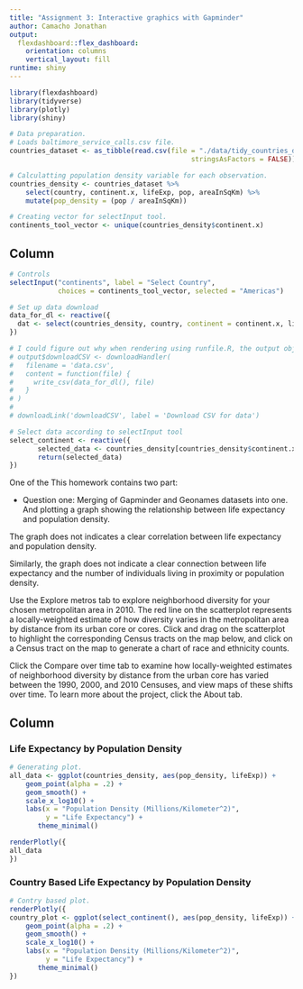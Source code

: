 ```yaml
---
title: "Assignment 3: Interactive graphics with Gapminder"
author: Camacho Jonathan
output: 
  flexdashboard::flex_dashboard:
    orientation: columns
    vertical_layout: fill
runtime: shiny
---
```


```r
library(flexdashboard)
library(tidyverse)
library(plotly)
library(shiny)
```

```r
# Data preparation. 
# Loads baltimore_service_calls.csv file. 
countries_dataset <- as_tibble(read.csv(file = "./data/tidy_countries_dataset.csv", 
                                             stringsAsFactors = FALSE))

# Calculatting population density variable for each observation. 
countries_density <- countries_dataset %>% 
    select(country, continent.x, lifeExp, pop, areaInSqKm) %>%
    mutate(pop_density = (pop / areaInSqKm))

# Creating vector for selectInput tool.
continents_tool_vector <- unique(countries_density$continent.x)
```


Column {.sidebar}
-----------------------------------------------------------------------

```r
# Controls
selectInput("continents", label = "Select Country",
            choices = continents_tool_vector, selected = "Americas")

# Set up data download
data_for_dl <- reactive({
  dat <- select(countries_density, country, continent = continent.x, lifeExp, pupulation = pop, areaInSqKm, pop_density)
})

# I could figure out why when rendering using runfile.R, the output object is not found.
# output$downloadCSV <- downloadHandler(
#   filename = 'data.csv',
#   content = function(file) {
#     write_csv(data_for_dl(), file)
#   }
# )
# 
# downloadLink('downloadCSV', label = 'Download CSV for data')

# Select data according to selectInput tool
select_continent <- reactive({
       selected_data <- countries_density[countries_density$continent.x == input$continents, ]
       return(selected_data)
})
```

One of the This homework contains two part:

- Question one: Merging of Gapminder and Geonames datasets into one. And plotting a graph showing the relationship between life expectancy and population density. 

The graph does not indicates a clear correlation between life expectancy and population density. 

Similarly, the graph does not indicate a clear connection between life expectancy and the number of individuals living in proximity or population density. 

Use the Explore metros tab to explore neighborhood diversity for your chosen metropolitan area in 2010. The red line on the scatterplot represents a locally-weighted estimate of how diversity varies in the metropolitan area by distance from its urban core or cores. Click and drag on the scatterplot to highlight the corresponding Census tracts on the map below, and click on a Census tract on the map to generate a chart of race and ethnicity counts.

Click the Compare over time tab to examine how locally-weighted estimates of neighborhood diversity by distance from the urban core has varied between the 1990, 2000, and 2010 Censuses, and view maps of these shifts over time. To learn more about the project, click the About tab.

Column {data-width=350}
-----------------------------------------------------------------------

### Life Expectancy by Population Density 

```r
# Generating plot.
all_data <- ggplot(countries_density, aes(pop_density, lifeExp)) +
    geom_point(alpha = .2) +
    geom_smooth() +
    scale_x_log10() +
    labs(x = "Population Density (Millions/Kilometer^2)",
         y = "Life Expectancy") +
       theme_minimal()

renderPlotly({
all_data
})
```

### Country Based Life Expectancy by Population Density
```r
# Contry based plot.
renderPlotly({
country_plot <- ggplot(select_continent(), aes(pop_density, lifeExp)) +
    geom_point(alpha = .2) +
    geom_smooth() +
    scale_x_log10() +
    labs(x = "Population Density (Millions/Kilometer^2)",
         y = "Life Expectancy") + 
       theme_minimal()
})
```






